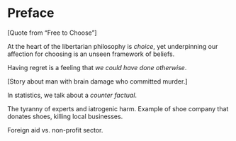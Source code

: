 # Preface {.unnumbered}

[Quote from "Free to Choose"]

At the heart of the libertarian philosophy is *choice*, yet underpinning our affection for choosing is an unseen framework of beliefs.

Having regret is a feeling that *we could have done otherwise*.

[Story about man with brain damage who committed murder.]

In statistics, we talk about a *counter factual*.  


The tyranny of experts and iatrogenic harm.  Example of shoe company that donates shoes, killing local businesses.

Foreign aid vs. non-profit sector.



